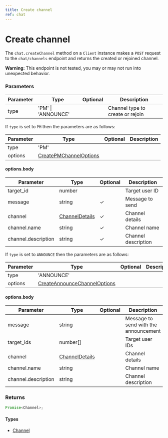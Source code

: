 ```yaml
---
title: Create channel
ref: chat
---
```


# Create channel

The `chat.createChannel` method on a `Client` instance makes a `POST` request to the `chat/channels` endpoint and returns the created or rejoined channel.

**Warning:** This endpoint is not tested, you may or may not run into unexpected behavior.

### Parameters

| Parameter | Type               | Optional | Description                      |
| --------- | ------------------ | -------- | -------------------------------- |
| type      | 'PM' \| 'ANNOUNCE' |          | Channel type to create or rejoin |

If `type` is set to `PM` then the parameters are as follows:

| Parameter | Type                                                            | Optional | Description |
| --------- | --------------------------------------------------------------- | -------- | ----------- |
| type      | 'PM'                                                            |          |             |
| options   | [CreatePMChannelOptions](/references/create-pm-channel-options) |          |             |

#### options.body

| Parameter           | Type                                          | Optional | Description         |
| ------------------- | --------------------------------------------- | -------- | ------------------- |
| target_id           | number                                        |          | Target user ID      |
| message             | string                                        | ✓        | Message to send     |
| channel             | [ChannelDetails](/references/channel-details) | ✓        | Channel details     |
| channel.name        | string                                        | ✓        | Channel name        |
| channel.description | string                                        | ✓        | Channel description |

If `type` is set to `ANNOUNCE` then the parameters are as follows:

| Parameter | Type                                                                        | Optional | Description |
| --------- | --------------------------------------------------------------------------- | -------- | ----------- |
| type      | 'ANNOUNCE'                                                                  |          |             |
| options   | [CreateAnnounceChannelOptions](/references/create-announce-channel-options) |          |             |

#### options.body

| Parameter           | Type                                          | Optional | Description                           |
| ------------------- | --------------------------------------------- | -------- | ------------------------------------- |
| message             | string                                        |          | Message to send with the announcement |
| target_ids          | number[]                                      |          | Target user IDs                       |
| channel             | [ChannelDetails](/references/channel-details) |          | Channel details                       |
| channel.name        | string                                        |          | Channel name                          |
| channel.description | string                                        |          | Channel description                   |

### Returns

```ts
Promise<Channel>;
```

#### Types

- [Channel](/references/channel)
